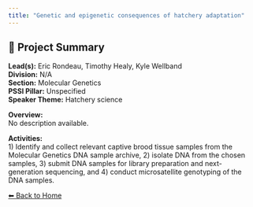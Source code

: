 ```yaml
---
title: "Genetic and epigenetic consequences of hatchery adaptation"
---
```


## 🧬 Project Summary

**Lead(s):** Eric Rondeau, Timothy Healy, Kyle Wellband  
**Division:** N/A  
**Section:** Molecular Genetics  
**PSSI Pillar:** Unspecified  
**Speaker Theme:** Hatchery science  

**Overview:**  
No description available.   

**Activities:**  
1) Identify and collect relevant captive brood tissue samples from the Molecular Genetics DNA sample archive, 2) isolate DNA from the chosen samples, 3) submit DNA samples for library preparation and next-generation sequencing, and 4) conduct microsatellite genotyping of the DNA samples.

[⬅ Back to Home](../index.qmd)
